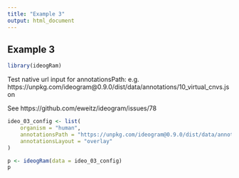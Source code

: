 ```yaml
---
title: "Example 3"
output: html_document
---
```


## Example 3

```r
library(ideogRam)
```

Test native url input for annotationsPath: e.g. 
https://unpkg.com/ideogram@0.9.0/dist/data/annotations/10_virtual_cnvs.json

See https://github.com/eweitz/ideogram/issues/78

```r
ideo_03_config <- list(
    organism = "human",
    annotationsPath = "https://unpkg.com/ideogram@0.9.0/dist/data/annotations/10_virtual_cnvs.json",
    annotationsLayout = "overlay"
)

p <- ideogRam(data = ideo_03_config)
p
```

